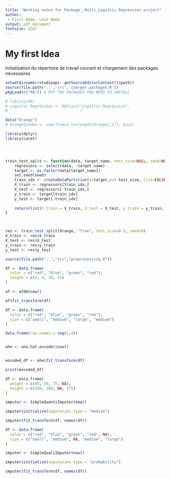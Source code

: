 ```yaml
---
title: "Working notes for Package__Multi_Logistic_Regression project"
author:
 - First Name, Last Name
output: pdf_document
fontsize: 12pt
---
```

   
# My first Idea
Initialisation du répertoire de travail courant et chargement des packages nécessaires
```r
setwd(dirname(rstudioapi::getSourceEditorContext()$path))
source(file.path('..','src','charger_packages.R'))
pkgLoad(c("R6")) # PUT THE PACKAGES YOU NEED TO INSTALL
```

```r
# library(R6)
# Logistic_Regression <- R6CLass("Logistic Regression",
#                                )
```

```r
data("Orange")
# Orange$index <- seq(from=1,to=length(Orange[,1]), by=1)

library(dplyr)
library(caret)




train_test_split <- function(data, target_name, test_size=NULL, seed=NULL){
    regressors <- select(data, -target_name)
    target <- as.factor(data[target_name])
    set.seed(seed)
    train_idx <- createDataPartition(y=target,p=1-test_size, list=FALSE, times=1)
    X_train <- regressors[train_idx,]
    X_test <- regressors[-train_idx,]
    y_train <- target[train_idx]
    y_test <- target[-train_idx]
    
    return(list(X_train = X_train, X_test = X_test, y_train = y_train, y_test = y_test))
}



res <- train_test_split(Orange, "Tree", test_size=0.3, seed=0)
X_train <- res$X_train
X_test <- res$X_test
y_train <- res$y_train
y_test <- res$y_test
```

```r
source(file.path("..","src","preprocessing.R"))

df <- data.frame(
  color = c("red", "blue", "green", "red"),
  length = c(4, 4, 20, 15)
)

af <- afdm$new()

af$fit_transform(df)
```

```r
df <- data.frame(
  color = c("red", "blue", "green", "red"),
  size = c("small", "medium", "large", "medium")
)

data.frame(row.names = seq(1,4))


ohe <- one.hot.encoder$new()


encoded_df <- ohe$fit_transform(df)

print(encoded_df)
```

```r
df <- data.frame(
  weight = c(80, 50, 75, NA),
  height = c(180, 160, NA, 175)
)

imputer <- SimpleQuantiImputer$new()

imputer$initialize(imputation_type = "median")

imputer$fit_transform(df, names(df))

```

```r
df <- data.frame(
  color = c("red", "blue", "green", "red", NA),
  size = c("small", "medium", NA, "medium", "large")
)

imputer <- SimpleQualiImputer$new()

imputer$initialize(imputation_type = "probability")

imputer$fit_transform(df, names(df))

```


